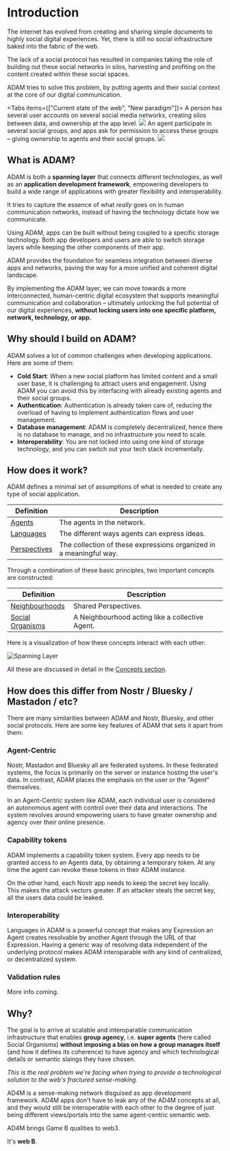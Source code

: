 
# Introduction

The internet has evolved from creating and sharing simple documents to highly social digital experiences.
Yet, there is still no social infrastructure baked into the fabric of the web.

The lack of a social protocol has resulted in companies taking the role of building out these social networks
in silos, harvesting and profiting on the content created within these social spaces.

ADAM tries to solve this problem, by putting agents and their social context
at the core of our digital communication.

<Tabs items={["Current state of the web", "New paradigm"]}>
  <Tab>
    A person has several user accounts on several social media networks,
    creating silos between data, and ownership at the app level.
    <img src="/images/web-a.png" />
  </Tab>
  <Tab>
    An agent participate in several social groups, and apps ask for permission
    to access these groups – giving ownership to agents and their social groups.
    <img src="/images/web-b.png" />
  </Tab>
</Tabs>

## What is ADAM?

ADAM is both a **spanning layer** that connects different technologies, as well as an
**application development framework**, empowering developers to build a wide range of
applications with greater flexibility and interoperability.

It tries to capture the essence of what _really_ goes on in human communication networks,
instead of having the technology dictate how we communicate.

Using ADAM, apps can be built without being coupled to a specific storage
technology. Both app developers and users are able to switch storage
layers while keeping the other components of their app.

ADAM provides the foundation for seamless
integration between diverse apps and networks, paving the way for a
more unified and coherent digital landscape.

By implementing the ADAM layer, we can move towards a more interconnected,
human-centric digital ecosystem that supports meaningful communication and
collaboration – ultimately unlocking the full potential of our digital experiences,
**without locking users into one specific platform, network, technology, or app.**

## Why should I build on ADAM?

ADAM solves a lot of common challenges when developing applications. Here are some of them:

- **Cold Start**: When a new social platform has limited content and a small user base, it is challenging to attract users and engagement. Using ADAM you can avoid this by interfacing with already existing agents and their social groups.
- **Authentication**: Authentication is already taken care of, reducing the overload of having to implement authentication flows and user management.
- **Database management**: ADAM is completely decentralized, hence there is no database to manage, and no infrastructure you need to scale.
- **Interoperability**: You are not locked into using one kind of storage technology, and you can switch out your tech stack incrementally.

## How does it work?

ADAM defines a minimal set of assumptions of what is needed to create any type of social application.

| Definition                             | Description                                                        |
| -------------------------------------- | ------------------------------------------------------------------ |
| [Agents](/concepts#agents)             | The agents in the network.                                         |
| [Languages](/concepts#languages)       | The different ways agents can express ideas.                       |
| [Perspectives](/concepts#perspectives) | The collection of these expressions organized in a meaningful way. |

Through a combination of these basic principles, two important concepts are constructed:

| Definition                              | Description                                     |
| --------------------------------------- | ----------------------------------------------- |
| [Neighbourhoods](/concepts#agents)      | Shared Perspectives.                            |
| [Social Organisms](/concepts#languages) | A Neighbourhood acting like a collective Agent. |

Here is a visualization of how these concepts interact with each other:

![Spanning Layer](/images/spanning-layer.png)

All these are discussed in detail in the [Concepts section](/concepts).

## How does this differ from Nostr / Bluesky / Mastadon / etc?

There are many similarities between ADAM and Nostr, Bluesky, and other social protocols.
Here are some key features of ADAM that sets it apart from them:

### Agent-Centric

Nostr, Mastadon and Bluesky all are federated systems. In these
federated systems, the focus is primarily on the server or instance hosting the user's data.
In contrast, ADAM places the emphasis on the user or the "Agent" themselves.

In an Agent-Centric system like ADAM, each individual user is considered an autonomous
agent with control over their data and interactions. The system revolves around
empowering users to have greater ownership and agency over their online presence.

### Capability tokens

ADAM implements a capability token system. Every app needs to be granted access
to an Agents data, by obtaining a temporary token. At any
time the agent can revoke these tokens in their ADAM instance.

On the other hand, each Nostr app needs to keep the secret key locally. This makes the attack vectors
greater. If an attacker steals the secret key, all the users data could be leaked.

### Interoperability

Languages in ADAM is a powerful concept that makes any Expression an Agent creates resolvable by
another Agent through the URL of that Expression. Having a generic way of resolving data independent of the underlying
protocol makes ADAM interoparable with any kind of centralized, or decentralized system.

### Validation rules

More info coming.

## Why?

The goal is to arrive at scalable and interoparable communication infrastructure
that enables **group agency**, i.e. **super agents** (here called Social Organisms)
**without imposing a bias on how a group manages itself**
(and how it defines its coherence) to have agency
and which technological details or semantic slaings they have chosen.

_This is the real problem we're facing when trying to provide a
technological solution to the web's fractured sense-making._

AD4M is a sense-making network disguised as app development framework.
AD4M apps don't have to leak any of the AD4M concepts at all,
and they would still be interoperable with each other to the degree
of just being different views/portals into the same agent-centric semantic web.

AD4M brings Game B qualities to web3.

It's **web B**.
